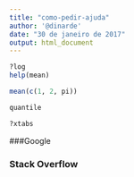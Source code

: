 ```yaml
---
title: "como-pedir-ajuda"
author: '@dinarde'
date: "30 de janeiro de 2017"
output: html_document
---
```


```r
?log
help(mean)

mean(c(1, 2, pi))

quantile

?xtabs
```

###Google

### Stack Overflow